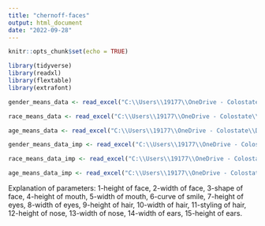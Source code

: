 ```yaml
---
title: "chernoff-faces"
output: html_document
date: "2022-09-28"
---
```


```r
knitr::opts_chunk$set(echo = TRUE)
```


```r
library(tidyverse)
library(readxl)
library(flextable)
library(extrafont)
```


```r
gender_means_data <- read_excel("C:\\Users\\19177\\OneDrive - Colostate\\Desktop\\Dissertation\\headscan_dissertation\\gender_means_data.xlsx")

race_means_data <- read_excel("C:\\Users\\19177\\OneDrive - Colostate\\Desktop\\Dissertation\\headscan_dissertation\\race_means_data.xlsx")

age_means_data <- read_excel("C:\\Users\\19177\\OneDrive - Colostate\\Desktop\\Dissertation\\headscan_dissertation\\age_means_data.xlsx")

gender_means_data_imp <- read_excel("C:\\Users\\19177\\OneDrive - Colostate\\Desktop\\Dissertation\\headscan_dissertation\\gender_means_data1.xlsx")

race_means_data_imp <- read_excel("C:\\Users\\19177\\OneDrive - Colostate\\Desktop\\Dissertation\\headscan_dissertation\\race_means_data1.xlsx")

age_means_data_imp <- read_excel("C:\\Users\\19177\\OneDrive - Colostate\\Desktop\\Dissertation\\headscan_dissertation\\age_means_data1.xlsx")
```


Explanation of parameters: 1-height of face, 2-width of face, 3-shape of face, 4-height of mouth, 5-width of mouth, 6-curve of smile, 7-height of eyes, 8-width of eyes, 9-height of hair, 10-width of hair, 11-styling of hair, 12-height of nose, 13-width of nose, 14-width of ears, 15-height of ears.



